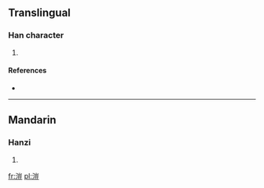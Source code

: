 ==Translingual==

===Han character===
{{Han char|rn=85|rad=水|as=10|sn=13|four=3211<sub>9</sub>|canj=水山一廿 (EUMT)}}

# {{defn|Han|sort=水10}}

====References====
* {{Han ref|kx=0640.310|dkj=17976|dj=1048.060|hdz=31699.050|uh=6EB0|ud=28336|bh=DE55|bd=56917}}

----

==Mandarin==

===Hanzi===
{{cmn-hanzi|pin=[[qín]] ([[qin2]]), [[yī]] ([[yi1]])|wg=ch'in<sup>2</sup>, i<sup>1</sup>}}

# {{defn|Mandarin|sort=水10}}

[[fr:溰]]
[[pl:溰]]